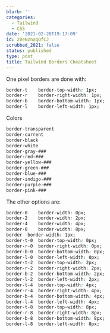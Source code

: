 ```yaml
---
blurb: ''
categories:
  - Tailwind
  - CSS
date: '2021-02-20T19:17:09'
id: 20eNznaqQfCJ
scrubbed_2021: false
status: published
type: post
title: Tailwind Borders Cheatsheet
---
```


One pixel borders are done with:

```css
border-t	border-top-width: 1px;
border-r	border-right-width: 1px;
border-b	border-bottom-width: 1px;
border-l	border-left-width: 1px;
```

Colors

```css
border-transparent
border-current
border-black
border-white  
border-gray-###
border-red-###
border-yellow-###
border-green-###
border-blue-###
border-indigo-###
border-purple-###
border-pink-###
```





The other options are:

```css
border-0	border-width: 0px;
border-2	border-width: 2px;
border-4	border-width: 4px;
border-8	border-width: 8px;
border	border-width: 1px;
border-t-0	border-top-width: 0px;
border-r-0	border-right-width: 0px;
border-b-0	border-bottom-width: 0px;
border-l-0	border-left-width: 0px;
border-t-2	border-top-width: 2px;
border-r-2	border-right-width: 2px;
border-b-2	border-bottom-width: 2px;
border-l-2	border-left-width: 2px;
border-t-4	border-top-width: 4px;
border-r-4	border-right-width: 4px;
border-b-4	border-bottom-width: 4px;
border-l-4	border-left-width: 4px;
border-t-8	border-top-width: 8px;
border-r-8	border-right-width: 8px;
border-b-8	border-bottom-width: 8px;
border-l-8	border-left-width: 8px;
```
